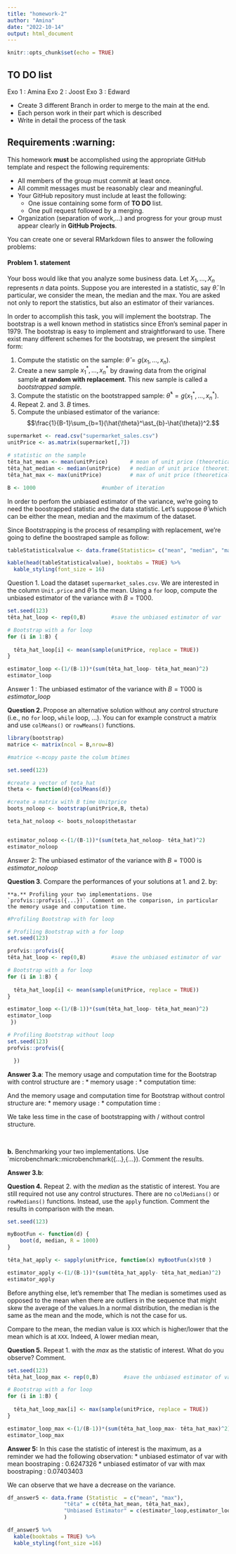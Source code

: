 ```yaml
---
title: "homework-2"
author: "Amina"
date: "2022-10-14"
output: html_document
---
```


```r
knitr::opts_chunk$set(echo = TRUE)
```

## __TO DO__ list

Exo 1 : Amina
Exo 2 : Joost 
Exo 3 : Edward

- Create 3 different Branch in order to merge to the main at the end. 
- Each person work in their part which is described
- Write in detail the process of the task 



## Requirements :warning:

This homework **must** be accomplished using the appropriate GitHub template and respect the following requirements:

- All members of the group must commit at least once.
- All commit messages must be reasonably clear and meaningful.
- Your GitHub repository must include at least the following:
  + One issue containing some form of __TO DO__ list.
  + One pull request followed by a merging.
- Organization (separation of work,...) and progress for your group must appear clearly in __GitHub Projects__.

You can create one or several RMarkdown files to answer the following problems:


#### Problem 1. statement

Your boss would like that you analyze some business data. Let $X_1,\dots,X_n$ represents $n$ data points. Suppose you are interested in a statistic, say $\hat{\theta}$. In particular, we consider the mean, the median and the max. You are asked not only to report the statistics, but also an estimator of their variances.

In order to accomplish this task, you will implement the bootstrap. The bootstrap is a well known method in statistics since Efron's seminal paper in 1979. The bootstrap is easy to implement and straightforward to use. There exist many different schemes for the bootstrap, we present the simplest form:

1.  Compute the statistic on the sample: $\hat{\theta} = g(x_1,\dots,x_n)$.
2.  Create a new sample $x_1^\ast,\dots,x_n^\ast$ by drawing data from the original sample **at random with replacement**. This new sample is called a *bootstrapped sample*.
3.  Compute the statistic on the bootstrapped sample: $\hat{\theta}^\ast = g(x_1^\ast,\dots,x_n^\ast)$.
4.  Repeat 2. and 3. $B$ times.
5.  Compute the unbiased estimator of the variance: $$\frac{1}{B-1}\sum_{b=1}(\hat{\theta}^\ast_{b}-\hat{\theta})^2.$$


```r
supermarket <- read.csv("supermarket_sales.csv")
unitPrice <- as.matrix(supermarket[,7])

# statistic on the sample 
têta_hat_mean <- mean(unitPrice)       # mean of unit price (theoretical)
têta_hat_median <- median(unitPrice)   # median of unit price (theoretical)
têta_hat_max <- max(unitPrice)         # max of unit price (theoretical)

B <- 1000                     #number of iteration

```
In order to perfom the unbiased estimator of the variance, we're going to need the boostrapped statistic and the data statistic. Let's suppose $\hat{\theta}$ which can be either the mean, median and the maximum of the dataset.

Since Bootstrapping is the process of resampling with replacement, we're going to define the boostraped sample as follow: 


```r

tableStatisticalvalue <- data.frame(Statistics= c("mean", "median", "max"), Value=c(têta_hat_mean,têta_hat_median,têta_hat_max))

```
```r
kable(head(tableStatisticalvalue), booktabs = TRUE) %>%
  kable_styling(font_size = 16)
```


Question 1.  Load the dataset `supermarket_sales.csv`. We are interested in the column `Unit.price` and $\hat{\theta}$ is the mean. Using a `for` loop, compute the unbiased estimator of the variance with $B=1'000$.


```r
set.seed(123)
têta_hat_loop <- rep(0,B)        #save the unbiased estimator of var

# Bootstrap with a for loop 
for (i in 1:B) {
  
  têta_hat_loop[i] <- mean(sample(unitPrice, replace = TRUE))                      # bootstrap estimate of mean
}

estimator_loop <-(1/(B-1))*(sum(têta_hat_loop- têta_hat_mean)^2)
estimator_loop
```
Answer 1 : The unbiased estimator of the variance with $B=1'000$ is *estimator_loop*

**Question 2. ** Propose an alternative solution without any control structure (i.e., no `for` loop, `while` loop, ...). You can for example construct a matrix and use `colMeans()` or `rowMeans()` functions.

```r
library(bootstrap)
matrice <- matrix(ncol = B,nrow=B)

#matrice <-mcopy paste the colum btimes

set.seed(123)

#create a vector of teta_hat
theta <- function(d){colMeans(d)} 

#create a matrix with B time Unitprice
boots_noloop <- bootstrap(unitPrice,B, theta)

teta_hat_noloop <- boots_noloop$thetastar


estimator_noloop <-(1/(B-1))*(sum(teta_hat_noloop- têta_hat)^2)
estimator_noloop

```

Answer 2: The unbiased estimator of the variance with $B=1'000$ is *estimator_noloop*

**Question 3**.  Compare the performances of your solutions at 1. and 2. by:

    **a.** Profiling your two implementations. Use `profvis::profvis({...})`. Comment on the comparison, in particular the memory usage and computation time.  

```r
#Profiling Bootstrap with for loop 

# Profiling Bootstrap with a for loop 
set.seed(123)

profvis::profvis({
têta_hat_loop <- rep(0,B)        #save the unbiased estimator of var

# Bootstrap with a for loop 
for (i in 1:B) {
  
  têta_hat_loop[i] <- mean(sample(unitPrice, replace = TRUE))                      # bootstrap estimate of mean
}

estimator_loop <-(1/(B-1))*(sum(têta_hat_loop- têta_hat_mean)^2)
estimator_loop
 })

```

```r
# Profiling Bootstrap without loop 
set.seed(123)
profvis::profvis({

  })

```

**Answer 3.a**:  The memory usage and computation time for the Bootstrap with control structure are : 
* memory usage :
* computation time:

And the memory usage and computation time for Bootstrap without control structure are: 
* memory usage :
* computation time : 

We take less time in the case of bootstrapping with / without control structure.

<br>

**b.** Benchmarking your two implementations. Use `microbenchmark::microbenchmark({...},{...}). Comment the results.

**Answer 3.b**:

**Question 4.**  Repeat 2. with the *median* as the statistic of interest. You are still required not use any control structures. There are no `colMedians()` or `rowMedians()` functions. Instead, use the `apply` function. Comment the results in comparison with the mean.

```r
set.seed(123)

myBootFun <- function(d) {
    boot(d, median, R = 1000)
}

têta_hat_apply <- sapply(unitPrice, function(x) myBootFun(x)$t0 )

estimator_apply <-(1/(B-1))*(sum(têta_hat_apply- têta_hat_median)^2)
estimator_apply

```

Before anything else, let's remember that The median is sometimes used as opposed to the mean when there are outliers in the sequence that might skew the average of the values.In a normal distribution, the median is the same as the mean and the mode, which is not the case for us. 

Compare to the mean, the median value is `XXX` which is higher/lower that the mean which is at `XXX`. Indeed, A lower median mean, 



**Question 5.**  Repeat 1. with the *max* as the statistic of interest. What do you observe? Comment.
```r

set.seed(123)
têta_hat_loop_max <- rep(0,B)        #save the unbiased estimator of var

# Bootstrap with a for loop 
for (i in 1:B) {
  
  têta_hat_loop_max[i] <- max(sample(unitPrice, replace = TRUE))                      # bootstrap estimate of mean
}

estimator_loop_max <-(1/(B-1))*(sum(têta_hat_loop_max- têta_hat_max)^2)
estimator_loop_max
```

**Answer 5:** In this case the statistic of interest is the maximum, as a reminder we had the following observation:
* unbiased estimator of var with mean boostraping : 0.6247326
* unbiased estimator of var with max boostraping : 0.07403403

We can observe that we have a decrease on the variance. 

```r
df_answer5 <- data.frame (Statistic  = c("mean", "max"),
                  "têta" = c(têta_hat_mean, têta_hat_max),
                  "Unbiased Estimator" = c(estimator_loop,estimator_loop_max)
                  )
```
```r
df_answer5 %>%
  kable(booktabs = TRUE) %>%
  kable_styling(font_size =16)
```